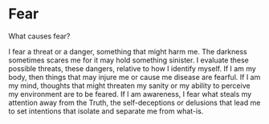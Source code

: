 # Fear

What causes fear?

I fear a threat or a danger, something that might harm me. The darkness sometimes scares me for it may hold something sinister. I evaluate these possible threats, these dangers, relative to how I identify myself. If I am my body, then things that may injure me or cause me disease are fearful. If I am my mind, thoughts that might threaten my sanity or my ability to perceive my environment are to be feared. If I am awareness, I fear what steals my attention away from the Truth, the self-deceptions or delusions that lead me to set intentions that isolate and separate me from what-is.